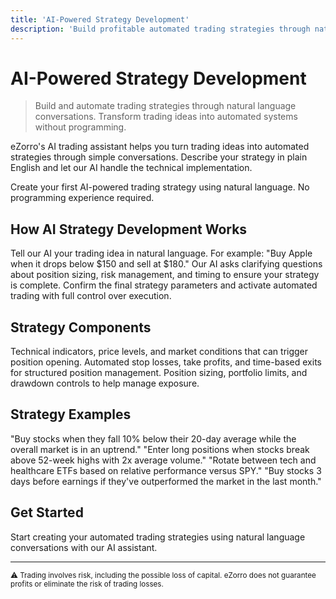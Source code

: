 ```yaml
---
title: 'AI-Powered Strategy Development'
description: 'Build profitable automated trading strategies through natural language conversations. Transform trading ideas into automated systems without programming.'
---
```


# AI-Powered Strategy Development

> Build and automate trading strategies through natural language conversations. Transform trading ideas into automated systems without programming.

eZorro's AI trading assistant helps you turn trading ideas into automated strategies through simple conversations. Describe your strategy in plain English and let our AI handle the technical implementation.

<Card title="Start Building Strategies" icon="rocket" href="https://platform.ezorro.app">
  Create your first AI-powered trading strategy using natural language. No programming experience required.
</Card>

## How AI Strategy Development Works

<Steps>
  <Step title="Describe Your Strategy">
    Tell our AI your trading idea in natural language. For example: "Buy Apple when it drops below $150 and sell at $180."
  </Step>

  <Step title="AI Optimizes Parameters">
    Our AI asks clarifying questions about position sizing, risk management, and timing to ensure your strategy is complete.
  </Step>

  <Step title="Review and Deploy">
    Confirm the final strategy parameters and activate automated trading with full control over execution.
  </Step>
</Steps>

## Strategy Components

<CardGroup cols={3}>
  <Card title="Entry Signals" icon="arrow-right">
    Technical indicators, price levels, and market conditions that can trigger position opening.
  </Card>

  <Card title="Exit Rules" icon="arrow-left">
    Automated stop losses, take profits, and time-based exits for structured position management.
  </Card>

  <Card title="Risk Management" icon="shield">
    Position sizing, portfolio limits, and drawdown controls to help manage exposure.
  </Card>
</CardGroup>

## Strategy Examples

<CardGroup cols={2}>
  <Card title="Mean Reversion" icon="arrow-trend-down">
    "Buy stocks when they fall 10% below their 20-day average while the overall market is in an uptrend."
  </Card>

  <Card title="Momentum Breakout" icon="chart-line">
    "Enter long positions when stocks break above 52-week highs with 2x average volume."
  </Card>

  <Card title="Sector Rotation" icon="refresh">
    "Rotate between tech and healthcare ETFs based on relative performance versus SPY."
  </Card>

  <Card title="Earnings Play" icon="bullseye">
    "Buy stocks 3 days before earnings if they've outperformed the market in the last month."
  </Card>
</CardGroup>

## Get Started

<Card title="Launch Strategy Builder" icon="rocket" href="https://platform.ezorro.app">
  Start creating your automated trading strategies using natural language conversations with our AI assistant.
</Card>

---

<sub>⚠️ Trading involves risk, including the possible loss of capital. eZorro does not guarantee profits or eliminate the risk of trading losses.</sub>